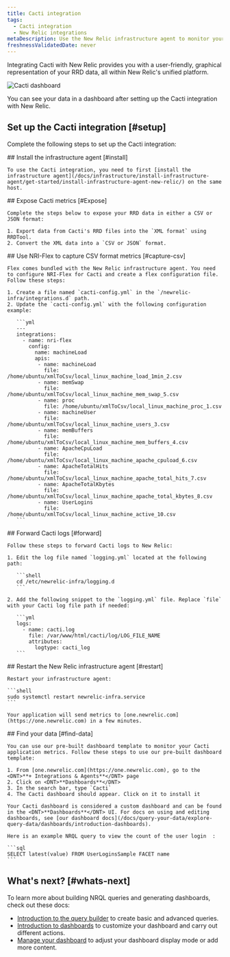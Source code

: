 ```yaml
---
title: Cacti integration
tags:
  - Cacti integration
  - New Relic integrations
metaDescription: Use the New Relic infrastructure agent to monitor your Cacti data.
freshnessValidatedDate: never
---
```


Integrating Cacti with New Relic provides you with a user-friendly, graphical representation of your RRD data, all within New Relic's unified platform.

<img
  title="Cacti dashboard"
  alt="Cacti dashboard"
  src="/images/infrastructure_screenshot-full_cacti-dashboard.webp"
/>

<figcaption>
  You can see your data in a dashboard after setting up the Cacti integration with New Relic.
</figcaption>

## Set up the Cacti integration [#setup]

Complete the following steps to set up the Cacti integration:

<Steps>
  <Step>
    ## Install the infrastructure agent [#install]

    To use the Cacti integration, you need to first [install the infrastructure agent](/docs/infrastructure/install-infrastructure-agent/get-started/install-infrastructure-agent-new-relic/) on the same host.
  </Step>

  <Step>
    ## Expose Cacti metrics [#Expose]

    Complete the steps below to expose your RRD data in either a CSV or JSON format:

    1. Export data from Cacti's RRD files into the `XML format` using RRDTool.
    2. Convert the XML data into a `CSV or JSON` format.
  </Step>

  <Step>
    ## Use NRI-Flex to capture CSV format metrics [#capture-csv]

    Flex comes bundled with the New Relic infrastructure agent. You need to configure NRI-Flex for Cacti and create a flex configuration file. Follow these steps:

    1. Create a file named `cacti-config.yml` in the `/newrelic-infra/integrations.d` path.
    2. Update the `cacti-config.yml` with the following configuration example:

       ```yml
       ---
       integrations:
         - name: nri-flex
           config:
             name: machineLoad
             apis:
              - name: machineLoad
                file: /home/ubuntu/xmlToCsv/local_linux_machine_load_1min_2.csv
              - name: memSwap
                file: /home/ubuntu/xmlToCsv/local_linux_machine_mem_swap_5.csv
              - name: proc
                file: /home/ubuntu/xmlToCsv/local_linux_machine_proc_1.csv
              - name: machineUser
                file: /home/ubuntu/xmlToCsv/local_linux_machine_users_3.csv
              - name: memBuffers
                file: /home/ubuntu/xmlToCsv/local_linux_machine_mem_buffers_4.csv
              - name: ApacheCpuLoad
                file: /home/ubuntu/xmlToCsv/local_linux_machine_apache_cpuload_6.csv
              - name: ApacheTotalHits
                file: /home/ubuntu/xmlToCsv/local_linux_machine_apache_total_hits_7.csv
              - name: ApacheTotalKbytes
                file: /home/ubuntu/xmlToCsv/local_linux_machine_apache_total_kbytes_8.csv
              - name: UserLogins
                file: /home/ubuntu/xmlToCsv/local_linux_machine_active_10.csv
       ```
  </Step>

  <Step>
    ## Forward Cacti logs [#forward]

    Follow these steps to forward Cacti logs to New Relic:

    1. Edit the log file named `logging.yml` located at the following path:

       ```shell
       cd /etc/newrelic-infra/logging.d
       ```

    2. Add the following snippet to the `logging.yml` file. Replace `file` with your Cacti log file path if needed:

       ```yml
       logs:
         - name: cacti.log
           file: /var/www/html/cacti/log/LOG_FILE_NAME
           attributes:
             logtype: cacti_log
       ```
  </Step>

  <Step>
    ## Restart the New Relic infrastructure agent [#restart]

    Restart your infrastructure agent:

    ```shell
    sudo systemctl restart newrelic-infra.service
    ```

    Your application will send metrics to [one.newrelic.com](https://one.newrelic.com) in a few minutes.
  </Step>

  <Step>
    ## Find your data [#find-data]

    You can use our pre-built dashboard template to monitor your Cacti application metrics. Follow these steps to use our pre-built dashboard template:

    1. From [one.newrelic.com](https://one.newrelic.com), go to the <DNT>**+ Integrations & Agents**</DNT> page
    2. Click on <DNT>**Dashboards**</DNT>
    3. In the search bar, type `Cacti`
    4. The Cacti dashboard should appear. Click on it to install it

    Your Cacti dashboard is considered a custom dashboard and can be found in the <DNT>**Dashboards**</DNT> UI. For docs on using and editing dashboards, see [our dashboard docs](/docs/query-your-data/explore-query-data/dashboards/introduction-dashboards).

    Here is an example NRQL query to view the count of the user login  :

    ```sql
    SELECT latest(value) FROM UserLoginsSample FACET name
    ```
  </Step>
</Steps>

## What's next? [#whats-next]

To learn more about building NRQL queries and generating dashboards, check out these docs:

* [Introduction to the query builder](/docs/query-your-data/explore-query-data/query-builder/introduction-query-builder) to create basic and advanced queries.
* [Introduction to dashboards](/docs/query-your-data/explore-query-data/dashboards/introduction-dashboards) to customize your dashboard and carry out different actions.
* [Manage your dashboard](/docs/query-your-data/explore-query-data/dashboards/manage-your-dashboard) to adjust your dashboard display mode or add more content.
